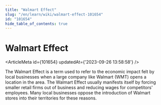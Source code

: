 ```yaml
---
title: "Walmart Effect"
slug: "/en/learn/wiki/walmart-effect-101654"
id: "101654"
hide_table_of_contents: true
---
```



# Walmart Effect

<ArticleMeta id={101654} updatedAt={'2023-09-26 13:58:58'} />
<div className='border-solid border-b border-t-0 my-4 border-[var(--ifm-color-gray-300)]' />

The Walmart Effect is a term used to refer to the economic impact felt by local businesses when a large company like Walmart (WMT) opens a location in the area. The Walmart Effect usually manifests itself by forcing smaller retail firms out of business and reducing wages for competitors' employees. Many local businesses oppose the introduction of Walmart stores into their territories for these reasons.
